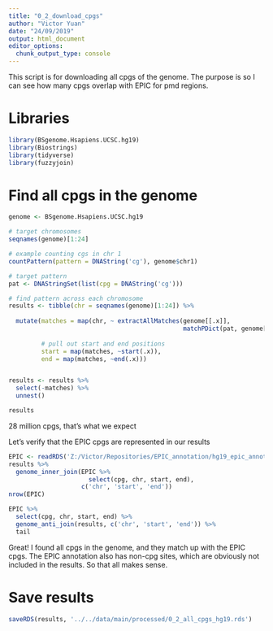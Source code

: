 ```yaml
---
title: "0_2_download_cpgs"
author: "Victor Yuan"
date: "24/09/2019"
output: html_document
editor_options: 
  chunk_output_type: console
---
```


This script is for downloading all cpgs of the genome. The purpose is so I can see how many cpgs 
overlap with EPIC for pmd regions.

# Libraries

```r
library(BSgenome.Hsapiens.UCSC.hg19)
library(Biostrings)
library(tidyverse)
library(fuzzyjoin)
```

# Find all cpgs in the genome

```r
genome <- BSgenome.Hsapiens.UCSC.hg19

# target chromosomes
seqnames(genome)[1:24] 

# example counting cgs in chr 1
countPattern(pattern = DNAString('cg'), genome$chr1)

# target pattern
pat <- DNAStringSet(list(cpg = DNAString('cg')))

# find pattern across each chromosome
results <- tibble(chr = seqnames(genome)[1:24]) %>%
  
  mutate(matches = map(chr, ~ extractAllMatches(genome[[.x]],
                                                matchPDict(pat, genome[[.x]]))),
         
         # pull out start and end positions
         start = map(matches, ~start(.x)),
         end = map(matches, ~end(.x)))


results <- results %>%
  select(-matches) %>%
  unnest()

results
```

28 million cpgs, that's what we expect

Let's verify that the EPIC cpgs are represented in our results

```r
EPIC <- readRDS('Z:/Victor/Repositories/EPIC_annotation/hg19_epic_annotation.rds')
results %>%
  genome_inner_join(EPIC %>% 
                      select(cpg, chr, start, end),
                    c('chr', 'start', 'end'))
nrow(EPIC)

EPIC %>% 
  select(cpg, chr, start, end) %>%
  genome_anti_join(results, c('chr', 'start', 'end')) %>%
  tail

```

Great! I found all cpgs in the genome, and they match up with the EPIC cpgs. The EPIC annotation also has non-cpg sites, which are obviously not included in the results. So that all makes sense.


# Save results

```r
saveRDS(results, '../../data/main/processed/0_2_all_cpgs_hg19.rds')
```
